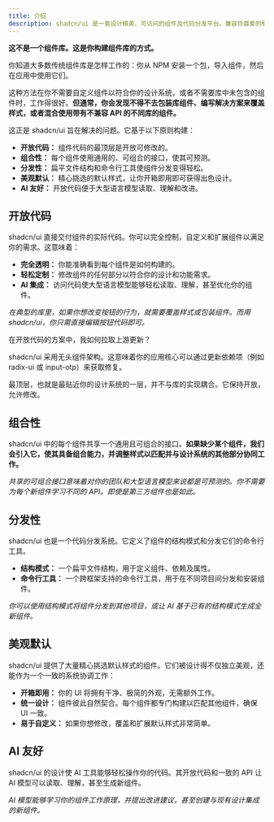 ```yaml
---
title: 介绍
description: shadcn/ui 是一套设计精美、可访问的组件及代码分发平台。兼容你喜爱的框架和 AI 模型。开源。开放代码。
---
```


**这不是一个组件库。这是你构建组件库的方式。**

你知道大多数传统组件库是怎样工作的：你从 NPM 安装一个包，导入组件，然后在应用中使用它们。

这种方法在你不需要自定义组件以符合你的设计系统，或者不需要库中未包含的组件时，工作得很好。**但通常，你会发现不得不去包装库组件、编写解决方案来覆盖样式，或者混合使用带有不兼容 API 的不同库的组件。**

这正是 shadcn/ui 旨在解决的问题。它基于以下原则构建：

- **开放代码：** 组件代码的最顶层是开放可修改的。
- **组合性：** 每个组件使用通用的、可组合的接口，使其可预测。
- **分发性：** 扁平文件结构和命令行工具使组件分发变得轻松。
- **美观默认：** 精心挑选的默认样式，让你开箱即用即可获得出色设计。
- **AI 友好：** 开放代码便于大型语言模型读取、理解和改进。

## 开放代码

shadcn/ui 直接交付组件的实际代码。你可以完全控制，自定义和扩展组件以满足你的需求。这意味着：

- **完全透明：** 你能准确看到每个组件是如何构建的。
- **轻松定制：** 修改组件的任何部分以符合你的设计和功能需求。
- **AI 集成：** 访问代码使大型语言模型能够轻松读取、理解，甚至优化你的组件。

_在典型的库里，如果你想改变按钮的行为，就需要覆盖样式或包装组件。而用 shadcn/ui，你只需直接编辑按钮代码即可。_

<Accordion collapsible>
  <AccordionItem value="faq-1" className="border-none">
    <AccordionTrigger>
      在开放代码的方案中，我如何拉取上游更新？
    </AccordionTrigger>
    <AccordionContent>
      <p>
        shadcn/ui 采用无头组件架构。这意味着你的应用核心可以通过更新依赖项（例如 radix-ui 或 input-otp）来获取修复。
      </p>
      <p className="mt-4">
        最顶层，也就是最贴近你的设计系统的一层，并不与库的实现耦合。它保持开放，允许修改。
      </p>
    </AccordionContent>
  </AccordionItem>
</Accordion>

## 组合性

shadcn/ui 中的每个组件共享一个通用且可组合的接口。**如果缺少某个组件，我们会引入它，使其具备组合能力，并调整样式以匹配并与设计系统的其他部分协同工作。**

_共享的可组合接口意味着对你的团队和大型语言模型来说都是可预测的。你不需要为每个新组件学习不同的 API。即使是第三方组件也是如此。_

## 分发性

shadcn/ui 也是一个代码分发系统。它定义了组件的结构模式和分发它们的命令行工具。

- **结构模式：** 一个扁平文件结构，用于定义组件、依赖及属性。
- **命令行工具：** 一个跨框架支持的命令行工具，用于在不同项目间分发和安装组件。

_你可以使用结构模式将组件分发到其他项目，或让 AI 基于已有的结构模式生成全新组件。_

## 美观默认

shadcn/ui 提供了大量精心挑选默认样式的组件。它们被设计得不仅独立美观，还能作为一个一致的系统协调工作：

- **开箱即用：** 你的 UI 将拥有干净、极简的外观，无需额外工作。
- **统一设计：** 组件彼此自然契合。每个组件都专门构建以匹配其他组件，确保 UI 一致。
- **易于自定义：** 如果你想修改，覆盖和扩展默认样式非常简单。

## AI 友好

shadcn/ui 的设计使 AI 工具能够轻松操作你的代码。其开放代码和一致的 API 让 AI 模型可以读取、理解，甚至生成新组件。

_AI 模型能够学习你的组件工作原理，并提出改进建议，甚至创建与现有设计集成的新组件。_